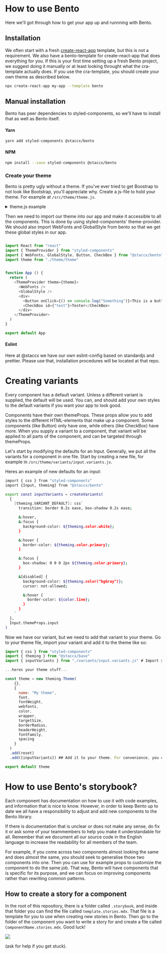 
<Meta title="Intro|How to use Bento" component={Image} />

# How to use Bento
Here we'll got through how to get your app up and runnning with Bento.

## Installation
We often start with a fresh [create-react-app](https://reactjs.org/docs/create-a-new-react-app.html) template, but this is not a requirement. We also have a bento-template for create-react-app that does everything for you. If this is your first time setting up a fresh Bento project, we suggest doing it manually or at least looking throught what the cra-template actually does.
If you use the cra-template, you should create your own theme as described below.

```bash
npx create-react-app my-app --template bento
```

## Manual installation
Bento has peer dependencies to styled-components, so we'll have to install that as well as Bento itself.

#### Yarn
```bash
yarn add styled-components @staccx/bento
```

#### NPM
```bash
npm install --save styled-components @staccx/bento
```

### Create your theme
Bento is pretty ugly without a theme. If you've ever tried to get Boostrap to not look like Bootstrap, you'll appreciate why. 
Create a js-file to hold your theme. For example at `/src/theme/theme.js`. 

<details><summary>theme.js example</summary>
<p>

```js
import { css } from "styled-components"
import { theming } from "@staccx/base"

const reset = theming.createGlobal({
  baseReset: theming.cssResets
})

const borderRadius = "0px"
const headerHeight = "70px"

const targetSize = {
  small: "36px",
  normal: "44px"
}

const wrapper = {
  small: "460px",
  medium: "720px",
  large: "1158px",
  huge: "1440px",
  breakout: "640px"
}

const spacing = {
  grid: "7vh",
  huge: "96px",
  largePlus: "72px",
  large: "48px",
  mediumPlus: "32px",
  medium: "24px",
  small: "12px",
  tiny: "6px",
  flush: "0"
}

const color = {
  bg: "#F4F2F1",
  primary: "#0000A0",
  primaryLight: "#DCEDFF",
  secondary: "#FDECE4",
  gray: "#646464",
  text: "#000040",
  white: "#fff",
  link: "#0000A0",
  red: "#FC6161",
  yellow: "#FFE184",
  line: "#C9C7C7",
  wcag: "#777",
  disabled: "#E4E4E4",
  warning: "#FC6161",
  black: "#000",
  subtleHover: "#EDF2F7"
}

const font = {
  h1: "32px",
  h2: "26px",
  h3: "22px",
  h4: "18px",
  h5: "16px",
  h6: "14px",
  base: "14px"
}

const fontWeight = {
  bold: "700",
  normal: "400"
}

const webfonts = {
  google: {
    families: [
      "Montserrat:400,500,600,700"
    ]
  }
}

const fontFamily = {
  heading: "Montserrat",
  body: "Montserrat"
}

const theme = new theming.Theme(
    {},
    {
      name: "My theme",
      font,
      fontWeight,
      webfonts,
      color,
      wrapper,
      targetSize,
      borderRadius,
      headerHeight,
      fontFamily,
      spacing
    }
  )
  .add(reset)

export default theme
```

</p>
</details>

Then we need to import our theme into our app and make it accessible to all the components. This is done by using styled-components' theme-provider. We should also import WebFonts and GlobalStyle from bento so that we get these global styles in our app.



```js

import React from "react"
import { ThemeProvider } from "styled-components"
import { WebFonts, GlobalStyle, Button, CheckBox } from "@staccx/bento"
import theme from "./theme/theme"


function App () {
  return (
    <ThemeProvider theme={theme}>
      <WebFonts />
      <GlobalStyle />
      <div>
        <Button onClick={() => console.log("Something")}>This is a button</Button>
        <CheckBox id={"test"}>Tester</CheckBox>
      </div>
    </ThemeProvider>
  )
}

export default App

```



#### Eslint
Here at @staccx we have our own eslint-config based on standardjs and prettier. Please use that, installation procedures will be located at that repo.

# Creating variants
Every component has a default variant. Unless a different variant is supplied, the default will be used. You can, and should add your own styles to the default variants if you want your app to look good.

Components have their own themeProps. These props allow you to add styles to the different HTML-elements that make up a component. Some components (like Button) only have one, while others (like CheckBox) have more. When you supply a variant to a component, that variant will be applied to all parts of the component, and can be targeted through themeProps.

Let's start by modifying the defaults for an Input. Generally, we put all the variants for a component in one file. Start by creating a new file, for example in `/src/theme/variants/input.variants.js`. 

Heres an example of new defaults for an input:

```bash
import { css } from "styled-components"
import {Input, theming} from "@staccx/bento"

export const inputVariants = createVariants(
  {
    [theming.VARIANT_DEFAULT]: css`
      transition: border 0.2s ease, box-shadow 0.2s ease;

      &:hover,
      &:focus {
        background-color: ${theming.color.white};
      }

      &:hover {
        border-color: ${theming.color.primary};
      }

      &:focus {
        box-shadow: 0 0 0 2px ${theming.color.primary};
      }

      &[disabled] {
        background-color: ${theming.color("bgGray")};
        cursor: not-allowed;

        &:hover {
          border-color: ${color.line};
        }
      }
    `
  },
  Input.themeProps.input
)
```

Now we have our variant, but we need to add that variant to your theme. Go to your theme file, import your variant and add it to the theme like so:

```js
import { css } from "styled-components"
import { theming } from "@staccx/base"
import { inputVariants } from "./variants/input.variants.js" # Import your variant

...heres your theme stuff...

const theme = new theming.Theme(
    {},
    {
      name: "My theme",
      font,
      fontWeight,
      webfonts,
      color,
      wrapper,
      targetSize,
      borderRadius,
      headerHeight,
      fontFamily,
      spacing
    }
  )
  .add(reset)
  .add([inputVariants]) ## Add it to your theme. For convenience, you can put it in an array like here so you can easily differentiate what your're adding where.

export default theme
```

# How to use Bento's storybook?
Each component has documentation on how to use it with code examples, and information that is nice to know. However, in order to keep Bento up to date we all have a responsibility to adjust and add new components to the Bento library.

If there is documentation that is unclear or does not make any sense, do fix it or ask some of your teammembers to help you make it understandable for all. Remember that we document all our source code in the English language to increase the readability for all members of the team.

For example, if you come across two components almost looking the same and does almost the same, you should seek to generalise those two components into one. Then you can use for example props to customize the component to do the same job. That way, Bento will have components
that is specific for its purpose, and we can focus on improving components rather than rewriting common patterns.

## How to create a story for a component
In the root of this repository, there is a folder called `.storybook`, and inside that folder you can find the file called `template.stories.mdx`.
That file is a template for you to use when creating new stories in Bento.
Then go to the folder of the component you want to write a story for and create a file called `ComponentName.stories.mdx`.  Good luck!


<Image src="https://media1.tenor.com/images/e9f8cbc1f7700ba31de15769b1fb9377/tenor.gif?itemid=6213101" />

(ask for help if you get stuck). 
